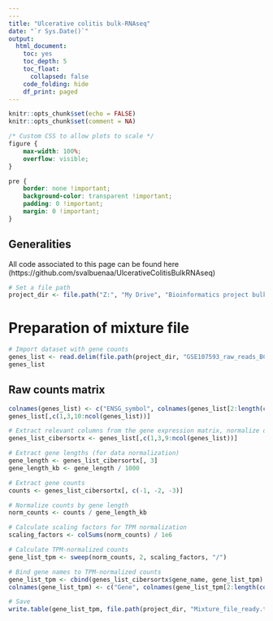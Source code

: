 ```yaml
---
---
title: "Ulcerative colitis bulk-RNAseq"
date: "`r Sys.Date()`"
output: 
  html_document:
    toc: yes
    toc_depth: 5
    toc_float:
      collapsed: false   
    code_folding: hide
    df_print: paged
---
```


```r
knitr::opts_chunk$set(echo = FALSE)
knitr::opts_chunk$set(comment = NA)
```

```css
/* Custom CSS to allow plots to scale */
figure {
    max-width: 100%;
    overflow: visible;
}

pre {
    border: none !important;
    background-color: transparent !important;
    padding: 0 !important;
    margin: 0 !important;
}  
```
## Generalities

All code associated to this page can be found here (https://github.com/svalbuenaa/UlcerativeColitisBulkRNAseq) 


```r
# Set a file path
project_dir <- file.path("Z:", "My Drive", "Bioinformatics project bulk-RNAseq")
```

# Preparation of mixture file
```r
# Import dataset with gene counts
genes_list <- read.delim(file.path(project_dir, "GSE107593_raw_reads_BCHRNAseq.txt"), check.names=F)
genes_list
```

## Raw counts matrix  {.unlisted .unnumbered}
```r
colnames(genes_list) <- c("ENSG_symbol", colnames(genes_list[2:length(colnames(genes_list))]))
genes_list[,c(1,3,10:ncol(genes_list))]
```


```r
# Extract relevant columns from the gene expression matrix, normalize data and format for CIBERSORTx
genes_list_cibersortx <- genes_list[,c(1,3,9:ncol(genes_list))]

# Extract gene lengths (for data normalization)
gene_length <- genes_list_cibersortx[, 3]
gene_length_kb <- gene_length / 1000

# Extract gene counts
counts <- genes_list_cibersortx[, c(-1, -2, -3)]

# Normalize counts by gene length
norm_counts <- counts / gene_length_kb

# Calculate scaling factors for TPM normalization
scaling_factors <- colSums(norm_counts) / 1e6

# Calculate TPM-normalized counts
gene_list_tpm <- sweep(norm_counts, 2, scaling_factors, "/")

# Bind gene names to TPM-normalized counts
gene_list_tpm <- cbind(genes_list_cibersortx$gene_name, gene_list_tpm)
colnames(gene_list_tpm) <- c("Gene", colnames(gene_list_tpm[2:length(colnames(gene_list_tpm))]))

# Save
write.table(gene_list_tpm, file.path(project_dir, "Mixture_file_ready.txt"), sep = "\t", row.names = FALSE, quote = FALSE)
```






